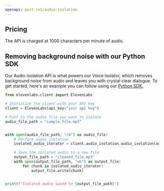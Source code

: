 ```yaml
---
openapi: post /v1/audio-isolation
---
```


## Pricing

The API is charged at 1000 characters per minute of audio.

## Removing background noise with our Python SDK
Our Audio Isolation API is what powers our Voice Isolator, which removes background noise from audio and leaves you with crystal clear dialogue. To get started, here's an example you can follow using our [Python SDK.](https://github.com/elevenlabs/elevenlabs-python)

```python
from elevenlabs.client import ElevenLabs

# Initialize the client with your API key
client = ElevenLabs(api_key="your api key")

# Path to the audio file you want to isolate
audio_file_path = "sample_file.mp3"


with open(audio_file_path, "rb") as audio_file:
    # Perform audio isolation
    isolated_audio_iterator = client.audio_isolation.audio_isolation(audio=audio_file)

    # Save the isolated audio to a new file
    output_file_path = "cleaned_file.mp3"
    with open(output_file_path, "wb") as output_file:
        for chunk in isolated_audio_iterator:
            output_file.write(chunk)


print(f"Isolated audio saved to {output_file_path}")
```

